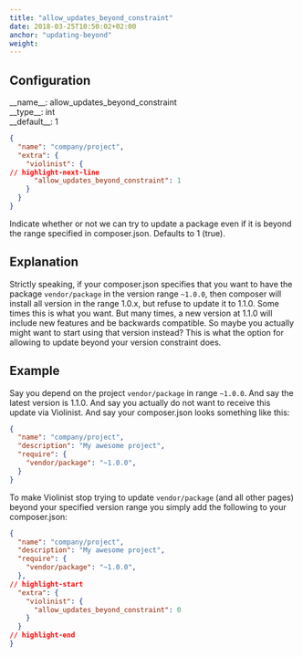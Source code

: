 ```yaml
---
title: "allow_updates_beyond_constraint"
date: 2018-03-25T10:50:02+02:00
anchor: "updating-beyond"
weight: 
---
```


## Configuration

<div class="config-wrapper"><div class="config">__name__: allow_updates_beyond_constraint</div>
<div class="config">__type__: int</div>
<div class="config">__default__: 1</div></div>

```json showLineNumbers
{
  "name": "company/project",
  "extra": {
    "violinist": {
// highlight-next-line
      "allow_updates_beyond_constraint": 1
    }
  }
}
```

Indicate whether or not we can try to update a package even if it is beyond the range specified in composer.json. Defaults to 1 (true).

## Explanation

Strictly speaking, if your composer.json specifies that you want to have the package `vendor/package` in the version range `~1.0.0`, then composer will install all version in the range 1.0.x, but refuse to update it to 1.1.0. Some times this is what you want. But many times, a new version at 1.1.0 will include new features and be backwards compatible. So maybe you actually might want to start using that version instead? This is what the option for allowing to update beyond your version constraint does.

## Example

Say you depend on the project `vendor/package` in range `~1.0.0`. And say the latest version is 1.1.0. And say you actually do not want to receive this update via Violinist. And say your composer.json looks something like this:

```json showLineNumbers
{
  "name": "company/project",
  "description": "My awesome project",
  "require": {
    "vendor/package": "~1.0.0",
  }
}
```


To make Violinist stop trying to update `vendor/package` (and all other pages) beyond your specified version range you simply add the following to your composer.json:


```json showLineNumbers
{
  "name": "company/project",
  "description": "My awesome project",
  "require": {
    "vendor/package": "~1.0.0",
  },
// highlight-start
  "extra": {
    "violinist": {
      "allow_updates_beyond_constraint": 0
    }
  }
// highlight-end
}
```
